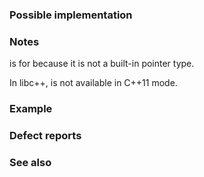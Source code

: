{{cpp/types/traits/is|1=is_null_pointer
|std=c++11
|description=
Checks whether {{tt|T}} is the type {{lc|std::nullptr_t}}.

Provides the member constant {{tt|value}} that is equal to {{c|true}}, if {{tt|T}} is the type {{lc|std::nullptr_t}}, {{c/core|const std::nullptr_t}}, {{c/core|volatile std::nullptr_t}}, or {{c/core|const volatile std::nullptr_t}}.

Otherwise, {{c|value}} is equal to {{c|false}}.
|inherit_desc={{tt|T}} is the type {{lc|std::nullptr_t}} (possibly cv-qualified)
}}

===Possible implementation===
{{eq fun
|1=
template&lt;class T&gt;
struct is_null_pointer : std::is_same&lt;std::nullptr_t, std::remove_cv_t&lt;T&gt;&gt; {};
}}

===Notes===
{{lc|std::is_pointer}} is {{c|false}} for {{lc|std::nullptr_t}} because it is not a built-in pointer type.

In libc++, {{tt|std::is_null_pointer}} is not available in C++11 mode.

{{feature test macro|__cpp_lib_is_null_pointer|{{tt|std::is_null_pointer}}|value=201309L|std=C++14|dr=11}}

===Example===
{{example
|code=
#include &lt;type_traits&gt;

static_assert(std::is_null_pointer_v&lt;decltype(nullptr)&gt;);
static_assert(!std::is_null_pointer_v&lt;int*&gt;);
static_assert(!std::is_pointer_v&lt;decltype(nullptr)&gt;);
static_assert(std::is_pointer_v&lt;int*&gt;);

int main()
{
}
}}

===Defect reports===
{{dr list begin}}
{{dr list item|wg=lwg|dr=2247|std=C++11|before=the type trait for detecting {{lc|std::nullptr_t}} was missing|after=added}}
{{dr list end}}

===See also===
{{dsc begin}}
{{dsc inc|cpp/types/dsc is_void}}
{{dsc inc|cpp/types/dsc is_array}}
{{dsc inc|cpp/types/dsc is_pointer}}
{{dsc inc|cpp/types/dsc is_enum}}
{{dsc inc|cpp/types/dsc is_union}}
{{dsc inc|cpp/types/dsc is_class}}
{{dsc inc|cpp/types/dsc is_function}}
{{dsc inc|cpp/types/dsc is_object}}
{{dsc end}}

{{langlinks|de|es|fr|it|ja|pt|ru|zh}}
